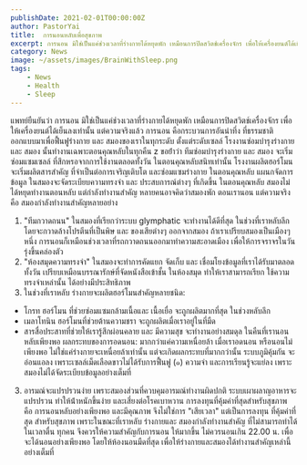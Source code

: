 ```yaml
---
publishDate: 2021-02-01T00:00:00Z
author: PastorYai
title:  การนอนหลับเพื่อสุขภาพ
excerpt: การนอน มิใช่เป็นแค่ช่วงเวลาที่ร่างกายได้หยุดพัก เหมือนการปิดสวิตช์เครื่องจักร เพื่อให้เครื่องยนต์ได้เย็นลงเท่านั้น
category: News
image: ~/assets/images/BrainWithSleep.png
tags:
    - News
    - Health
    - Sleep
---
```


แพทย์ยืนยันว่า การนอน มิใช่เป็นแค่ช่วงเวลาที่ร่างกายได้หยุดพัก เหมือนการปิดสวิตช์เครื่องจักร เพื่อให้เครื่องยนต์ได้เย็นลงเท่านั้น
แต่ความจริงแล้ว การนอน คือกระบวนการอันน่าทึ่ง ที่ธรรมชาติออกแบบมาเพื่อฟื้นฟูร่างกาย และ สมองของเราในทุกระดับ ตั้งแต่ระดับเซลล์ โรงงานซ่อมบํารุงร่างกาย และ สมอง นั้นทํางานเฉพาะตอนคุณหลับในทุกคืน z
ขอย้ําว่า ทีมซ่อมบํารุงร่างกาย และ สมอง จะเริ่มซ่อมแซมเซลล์ ที่สึกหรอจากการใช้งานตลอดทั้งวัน ในตอนคุณหลับสนิทเท่านั้น
โรงงานผลิตฮอร์โมน จะเริ่มผลิตสารสําคัญ ที่จําเป็นต่อการเจริญเติบโต และซ่อมแซมร่างกาย ในตอนคุณหลับ แผนกจัดการข้อมูล ในสมองจะจัดระเบียบความทรงจํา และ ประสบการณ์ต่างๆ ที่เกิดขึ้น ในตอนคุณหลับ
สมองไม่ได้หยุดทํางานตอนหลับ แต่กําลังทํางานสําคัญ
หลายคนอาจคิดว่าสมองพัก ตอนเรานอน แต่ความจริง คือ สมองกําลังทํางานสําคัญหลายอย่าง
1. "ทีมกวาดถนน" ในสมองที่เรียกว่าระบบ glymphatic จะทํางานได้ดีที่สุด ในช่วงที่เราหลับลึก โดยจะกวาดล้างโปรตีนที่เป็นพิษ และ ของเสียต่างๆ ออกจากสมอง ถ้าเราเปรียบสมองเป็นเมืองๆ หนึ่ง การนอนก็เหมือนช่วงเวลาที่รถกวาดถนนออกมาทําความสะอาดเมือง เพื่อให้การจราจรในวันรุ่งขึ้นคล่องตัว
2. "ห้องสมุดความทรงจํา" ในสมองจะทําการคัดแยก จัดเก็บ และ เชื่อมโยงข้อมูลที่เราได้รับมาตลอดทั้งวัน เปรียบเหมือนบรรณารักษ์ที่จัดหนังสือเข้าชั้น ในห้องสมุด ทําให้เราสามารถเรียก ใช้ความทรงจําเหล่านั้น ได้อย่างมีประสิทธิภาพ
3. ในช่วงที่เราหลับ ร่างกายจะผลิตฮอร์โมนสําคัญหลายชนิด:

- โกรท ฮอร์โมน ที่ช่วยซ่อมแซมกล้ามเนื้อและ เนื้อเยื่อ จะถูกผลิตมากที่สุด ในช่วงหลับลึก
- เมลาโทนิน ฮอร์โมนที่ช่วยต้านความชรา จะถูกผลิตเมื่อเราอยู่ในที่มืด
- สารสื่อประสาทที่ช่วยให้เรารู้สึกผ่อนคลาย และ มีความสุข จะทํางานอย่างสมดุล ในคืนที่เรานอนหลับเพียงพอ
ผลกระทบของการอดนอน: มากกว่าแค่ความเหนื่อยล้า
เมื่อเราอดนอน หรือนอนไม่เพียงพอ ไม่ใช่แค่ร่างกายจะเหนื่อยล้าเท่านั้น แต่จะเกิดผลกระทบที่มากกว่านั้น
ระบบภูมิคุ้มกัน จะอ่อนแอลง เพราะเซลล์เม็ดเลือดขาวไม่ได้รับการฟื้นฟู
(๑) ความจํา และการเรียนรู้จะแย่ลง เพราะสมองไม่ได้จัดระเบียบข้อมูลอย่างเต็มที่
3. อารมณ์จะแปรปรวนง่าย เพราะสมองส่วนที่ควบคุมอารมณ์ทํางานผิดปกติ ระบบเผาผลาญอาหารจะแปรปรวน ทําให้น้ําหนักขึ้นง่าย และเสี่ยงต่อโรคเบาหวาน
การลงทุนที่คุ้มค่าที่สุดสําหรับสุขภาพ คือ การนอนหลับอย่างเพียงพอ และมีคุณภาพ จึงไม่ใช่การ "เสียเวลา" แต่เป็นการลงทุน ที่คุ้มค่าที่สุด สําหรับสุขภาพ เพราะในขณะที่เราหลับ ร่างกายและ สมองกําลังทํางานสําคัญ ที่ไม่สามารถทําได้ในเวลาตื่น
ทุกคน จึงควรให้ความสําคัญกับการนอน ให้มากขึ้น ไม่ควรนอนเกิน 22.00 น. เพื่อจะได้นอนอย่างเพียงพอ โดยให้ห้องนอนมืดที่สุด เพื่อให้ร่างกายและสมองได้ทํางานสําคัญเหล่านี้อย่างเต็มที่

